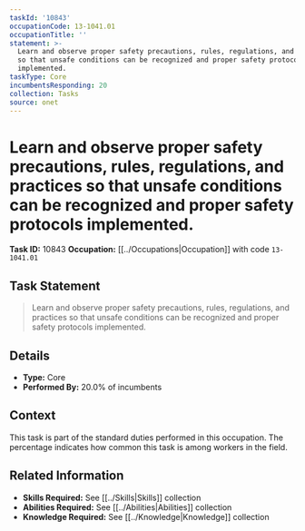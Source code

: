 ```yaml
---
taskId: '10843'
occupationCode: 13-1041.01
occupationTitle: ''
statement: >-
  Learn and observe proper safety precautions, rules, regulations, and practices
  so that unsafe conditions can be recognized and proper safety protocols
  implemented.
taskType: Core
incumbentsResponding: 20
collection: Tasks
source: onet
---
```

# Learn and observe proper safety precautions, rules, regulations, and practices so that unsafe conditions can be recognized and proper safety protocols implemented.

**Task ID:** 10843
**Occupation:** [[../Occupations|Occupation]] with code `13-1041.01`

## Task Statement

> Learn and observe proper safety precautions, rules, regulations, and practices so that unsafe conditions can be recognized and proper safety protocols implemented.

## Details

- **Type:** Core
- **Performed By:** 20.0% of incumbents

## Context

This task is part of the standard duties performed in this occupation. The percentage indicates how common this task is among workers in the field.

## Related Information

- **Skills Required:** See [[../Skills|Skills]] collection
- **Abilities Required:** See [[../Abilities|Abilities]] collection
- **Knowledge Required:** See [[../Knowledge|Knowledge]] collection
